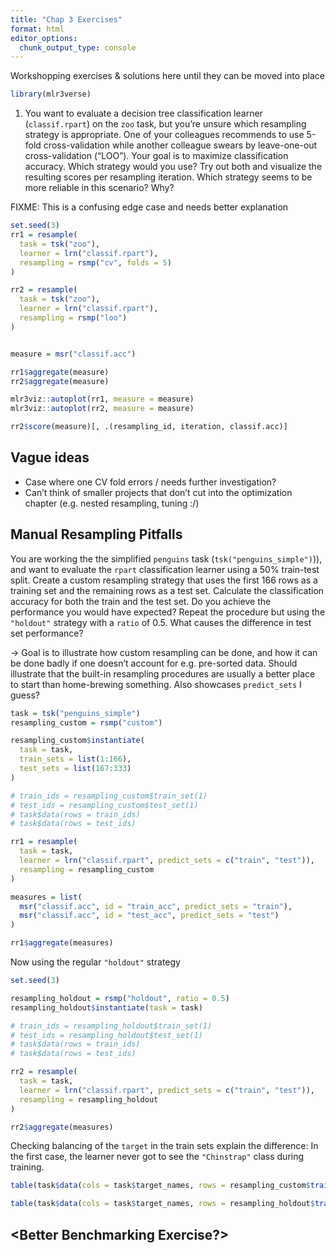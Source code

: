 ```yaml
---
title: "Chap 3 Exercises"
format: html
editor_options: 
  chunk_output_type: console
---
```


Workshopping exercises & solutions here until they can be moved into place

```r
library(mlr3verse)
```

1. You want to evaluate a decision tree classification learner (`classif.rpart`) on the `zoo` task, but you're unsure which resampling strategy is appropriate.
One of your colleagues recommends to use 5-fold cross-validation while another colleague swears by leave-one-out cross-validation ("LOO").
Your goal is to maximize classification accuracy.
Which strategy would you use?
Try out both and visualize the resulting scores per resampling iteration.
Which strategy seems to be more reliable in this scenario? Why?

FIXME: This is a confusing edge case and needs better explanation


```r
set.seed(3)
rr1 = resample(
  task = tsk("zoo"),
  learner = lrn("classif.rpart"),
  resampling = rsmp("cv", folds = 5)
)

rr2 = resample(
  task = tsk("zoo"),
  learner = lrn("classif.rpart"),
  resampling = rsmp("loo")
)


measure = msr("classif.acc")

rr1$aggregate(measure)
rr2$aggregate(measure)

mlr3viz::autoplot(rr1, measure = measure)
mlr3viz::autoplot(rr2, measure = measure)
```


```r
rr2$score(measure)[, .(resampling_id, iteration, classif.acc)]
```


## Vague ideas

- Case where one CV fold errors / needs further investigation?
- Can't think of smaller projects that don't cut into the optimization chapter (e.g. nested resampling, tuning :/)

## Manual Resampling Pitfalls

You are working the the simplified `penguins` task (`tsk("penguins_simple")`)), and want to evaluate the `rpart` classification learner using a 50% train-test split.
Create a custom resampling strategy that uses the first 166 rows as a training set and the remaining rows as a test set.
Calculate the classification accuracy for both the train and the test set.
Do you achieve the performance you would have expected?
Repeat the procedure but using the `"holdout"` strategy with a `ratio` of 0.5.
What causes the difference in test set performance?

-> Goal is to illustrate how custom resampling can be done, and how it can be done badly if one doesn't account for e.g. pre-sorted data.
Should illustrate that the built-in resampling procedures are usually a better place to start than home-brewing something.
Also showcases `predict_sets` I guess?

```r
task = tsk("penguins_simple")
resampling_custom = rsmp("custom")

resampling_custom$instantiate(
  task = task,
  train_sets = list(1:166),
  test_sets = list(167:333)
)

# train_ids = resampling_custom$train_set(1)
# test_ids = resampling_custom$test_set(1)
# task$data(rows = train_ids)
# task$data(rows = test_ids)

rr1 = resample(
  task = task,
  learner = lrn("classif.rpart", predict_sets = c("train", "test")),
  resampling = resampling_custom
)

measures = list(
  msr("classif.acc", id = "train_acc", predict_sets = "train"), 
  msr("classif.acc", id = "test_acc", predict_sets = "test")
)

rr1$aggregate(measures)
```

Now using the regular `"holdout"` strategy

```r
set.seed(3)

resampling_holdout = rsmp("holdout", ratio = 0.5)
resampling_holdout$instantiate(task = task)

# train_ids = resampling_holdout$train_set(1)
# test_ids = resampling_holdout$test_set(1)
# task$data(rows = train_ids)
# task$data(rows = test_ids)

rr2 = resample(
  task = task,
  learner = lrn("classif.rpart", predict_sets = c("train", "test")),
  resampling = resampling_holdout
)

rr2$aggregate(measures)

```

Checking balancing of the `target` in the train sets explain the difference:
In the first case, the learner never got to see the `"Chinstrap"` class during training.

```r
table(task$data(cols = task$target_names, rows = resampling_custom$train_set(1)))

table(task$data(cols = task$target_names, rows = resampling_holdout$train_set(1)))
```


## <Better Benchmarking Exercise?>
